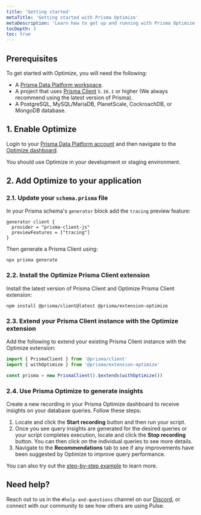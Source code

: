 ```yaml
---
title: 'Getting started'
metaTitle: 'Getting started with Prisma Optimize'
metaDescription: 'Learn how to get up and running with Prisma Optimize.'
tocDepth: 3
toc: true
---
```


## Prerequisites

To get started with Optimize, you will need the following:

- A [Prisma Data Platform workspace](https://console.prisma.io).
- A project that uses [Prisma Client](/orm/prisma-client) `5.16.1` or higher (We always recommend using the latest version of Prisma).
- A PostgreSQL, MySQL/MariaDB, PlanetScale, CockroachDB, or MongoDB database.

## 1. Enable Optimize

Login to your [Prisma Data Platform account](https://console.prisma.io) and then navigate to the [ Optimize dashboard](https://optimize.prisma.io).

<Admonition>

You should use Optimize in your development or staging environment.

</Admonition>

## 2. Add Optimize to your application

### 2.1. Update your `schema.prisma` file

In your Prisma schema's `generator` block add the `tracing` preview feature:
```prisma
generator client {
  provider = "prisma-client-js"
  previewFeatures = ["tracing"]
}
```

Then generate a Prisma Client using:
```terminal
npx prisma generate
```

### 2.2. Install the Optimize Prisma Client extension

Install the latest version of Prisma Client and Optimize Prisma Client extension:

```terminal
npm install @prisma/client@latest @prisma/extension-optimize
```

### 2.3. Extend your Prisma Client instance with the Optimize extension

Add the following to extend your existing Prisma Client instance with the Optimize extension:

```ts
import { PrismaClient } from '@prisma/client'
import { withOptimize } from '@prisma/extension-optimize'

const prisma = new PrismaClient().$extends(withOptimize())
```

### 2.4. Use Prisma Optimize to generate insights

Create a new recording in your Prisma Optimize dashboard to receive insights on your database queries. Follow these steps:
1. Locate and click the **Start recording** button and then run your script. 
2. Once you see query insights are generated for the desired queries or your script completes execution, locate and click the **Stop recording** button. You can then click on the individual queries to see more details.
3. Navigate to the **Recommendations** tab to see if any improvements have been suggested by Optimize to improve query performance.

You can also try out the [step-by-step example](https://github.com/prisma/prisma-examples/optimize/starter) to learn more. 

## Need help?

Reach out to us in the `#help-and-questions` channel on our [Discord](https://pris.ly/discord), or connect with our community to see how others are using Pulse.
